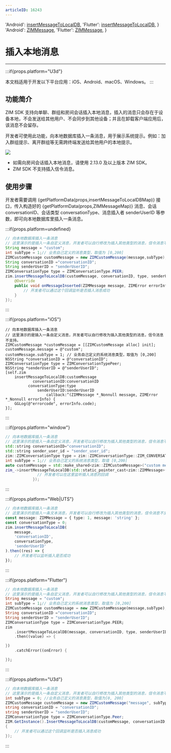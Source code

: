 ```yaml
---
articleID: 16243
---
```



  'Android': <a href='@insertMessageToLocalDB' target='_blank'>insertMessageToLocalDB</a>,
  'Flutter': <a href='https://pub.dev/documentation/zego_zim/latest/zego_zim/ZIM/insertMessageToLocalDB.html' target='_blank'>insertMessageToLocalDB</a>,
}
  'Android': <a href='@-ZIMMessage' target='_blank'>ZIMMessage</a>,
  'Flutter': <a href='https://pub.dev/documentation/zego_zim/latest/zego_zim/ZIMMessage-class.html' target='_blank'>ZIMMessage</a>,
}



# 插入本地消息

- - -

:::if{props.platform="U3d"}

<Note title="说明">

本文档适用于开发以下平台应用：iOS、Android、macOS、Windows。
</Note>
:::

## 功能简介

ZIM SDK 支持向单聊、群组和房间会话插入本地消息，插入的消息只会存在于设备本地，不会发送给其他用户、不会同步到其他设备；并且在卸载客户端应用后，该消息不会留存。

开发者可使用此功能，向本地数据库插入一条消息，用于展示系统提示。例如：加入群组提示、离开群组等无需跨终端发送给其他用户的本地提示。

<Frame width="auto" height="auto">
  <img src="https://media-resource.spreading.io/docuo/workspace564/27e54a759d23575969552654cb45bf89/8e7b1bfa86.jpg"/>
</Frame>
<Note title="说明">

- 如需向房间会话插入本地消息，请使用 2.13.0 及以上版本 ZIM SDK。
- ZIM SDK 不支持插入信令消息。
</Note>

## 使用步骤

开发者需要调用 {getPlatformData(props,insertMessageToLocalDBMap)} 接口，传入构造好的 {getPlatformData(props,ZIMMessageMap)} 消息、会话 conversationID、会话类型 conversationType、消息插入者 senderUserID 等参数，即可向本地数据库里插入一条消息。

:::if{props.platform=undefined}
<CodeGroup>

```java title="示例代码"
// 向本地数据库插入一条消息
// 这里演示的是插入一条自定义消息，开发者可以自行修改为插入其他类型的消息，信令消息不支持。
String message = "custom";
int subType = 1;// 业务自己定义的消息类型，取值为 [0,200]
ZIMCustomMessage customMessage = new ZIMCustomMessage(message,subType);
String conversationID ="conversationID";
String senderUserID = "senderUserID";
ZIMConversationType type = ZIMConversationType.PEER;
zim.insertMessageToLocalDB(customMessage, conversationID, type, senderUserID, new ZIMMessageInsertedCallback() {
    @Override
    public void onMessageInserted(ZIMMessage message, ZIMError errorInfo) {
        // 开发者可以通过这个回调监听是否插入消息成功
    }
});
```
</CodeGroup>

:::

:::if{props.platform="iOS"}
<CodeGroup>
```objc title="示例代码"
// 向本地数据库插入一条消息
// 这里演示的是插入一条自定义消息，开发者可以自行修改为插入其他类型的消息，信令消息不支持。
ZIMCustomMessage *customMessage = [[ZIMCustomMessage alloc] init];
customMessage.message = @"custom";
customMessage.subType = 1; // 业务自己定义的系统消息类型，取值为 [0,200]
NSString *conversationID = @"conversationID";
ZIMConversationType type = ZIMConversationTypePeer;
NSString *senderUserID = @"senderUserID";
[self.zim
    insertMessageToLocalDB:customMessage
            conversationID:conversationID
          conversationType:type
              senderUserID:senderUserID
                  callback:^(ZIMMessage *_Nonnull message, ZIMError *_Nonnull errorInfo) {
    GGLog(@"errorcode", errorInfo.code);
}];
```
</CodeGroup>

:::

:::if{props.platform="window"}
<CodeGroup>
```cpp title="示例代码"
// 向本地数据库插入一条消息
// 这里演示的是插入一条自定义消息，开发者可以自行修改为插入其他类型的消息，信令消息不支持。
std::string conversationID="conversationID";
std::string sender_user_id = "sender_user_id";
zim::ZIMConversationType type = zim::ZIMConversationType::ZIM_CONVERSATION_TYPE_PEER;
int subType = 1;// 业务自己定义的系统消息类型，取值 [0,200]
auto customMessage = std::make_shared<zim::ZIMCustomMessage>("custom message",subType);
zim_->insertMessageToLocalDB(std::static_pointer_cast<zim::ZIMMessage>(customMessage),conversationID, type, sender_user_id,[=](const std::shared_ptr<zim::ZIMMessage> &message,const zim::ZIMError &errorInfo) { 
              // 开发者可以在这里监听插入消息的回调
            });
```
</CodeGroup>
:::

:::if{props.platform="Web|UTS"}
<CodeGroup>
```typescript title="示例代码"
// 向本地数据库插入一条消息
// 这里演示的是插入一条文本消息，开发者可以自行修改为插入其他类型的消息，信令消息不支持。
const message: ZIMMessage = { type: 1, message: 'string' };
const conversationType = 0;
zim.insertMessageToLocalDB(
    message,
    'conversationID',
    conversationType,
    'senderUserID'
).then((res) => {
    // 开发者可以监听插入是否成功
});
```
</CodeGroup>
:::

:::if{props.platform="Flutter"}
<CodeGroup>
```dart title="示例代码"
// 向本地数据库插入一条消息
// 这里演示的是插入一条自定义消息，开发者可以自行修改为插入其他类型的消息，信令消息不支持。
String message = "custom";
int subType = 1;// 业务自己定义的系统消息类型，取值为 [0,200]
ZIMCustomMessage customMessage = new ZIMCustomMessage(message,subType);
String conversationID ="conversationID";
String senderUserID = "senderUserID";
ZIMConversationType type = ZIMConversationType.PEER;
zim
    .insertMessageToLocalDB(message, conversationID, type, senderUserID)
    .then((value) => {

})
    .catchError((onError) {

});
```

</CodeGroup>
:::

:::if{props.platform="U3d"}
<CodeGroup>
```cs title="示例代码"
// 向本地数据库插入一条消息
// 这里演示的是插入一条自定义消息，开发者可以自行修改为插入其他类型的消息，信令消息不支持。
int subType = 0; //业务自己定义的消息类型，取值为[0, 200]
ZIMCustomMessage customMessage = new ZIMCustomMessage("message", subType);
string conversationID = "conversationID";
string senderUserID = "senderUserID";
ZIMConversationType type = ZIMConversationType.Peer;
ZIM.GetInstance().InsertMessageToLocalDB(customMessage, conversationID, type, senderUserID, (ZIMMessage message, ZIMError errorInfo) => 
{
    // 开发者可以通过这个回调监听是否插入消息成功
});
```

</CodeGroup>
:::
